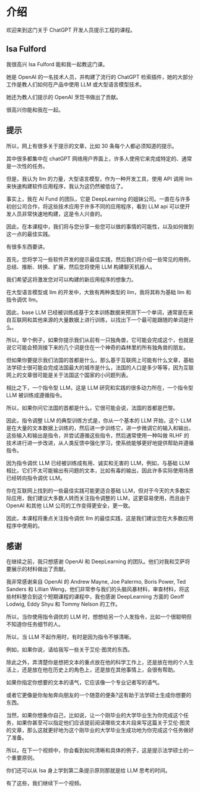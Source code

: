 # 介绍

<Player title="prompt_eng_01_intro_v3" />

欢迎来到这门关于 ChatGPT 开发人员提示工程的课程。

## Isa Fulford

我很高兴 Isa Fulford 能和我一起教这门课。

她是 OpenAI 的一名技术人员，并构建了流行的 ChatGPT 检索插件，她的大部分工作是教人们如何在产品中使用 LLM 或大型语言模型技术。

她还为教人们提示的 OpenAI 烹饪书做出了贡献。

很高兴你能和我在一起。

[Isa Fulford]: 我很高兴能在这里与大家分享一些最佳的激励方法。

## 提示

所以，网上有很多关于提示的文章，比如 30 条每个人都必须知道的提示。

其中很多都集中在 chatGPT 网络用户界面上，许多人使用它来完成特定的、通常是一次性的任务。

但是，我认为 llm 的力量，大型语言模型，作为一种开发工具，使用 API 调用 llm 来快速构建软件应用程序，我认为这仍然被低估了。

事实上，我在 AI Fund 的团队，它是 DeepLearning 的姐妹公司。一直在与许多初创公司合作，将这些技术应用于许多不同的应用程序，看到 LLM api 可以使开发人员非常快速地构建，这是令人兴奋的。

因此，在本课程中，我们将与您分享一些您可以做的事情的可能性，以及如何做到这一点的最佳实践。

有很多东西要讲。

首先，您将学习一些软件开发的提示最佳实践，然后我们将介绍一些常见的用例，总结、推断、转换、扩展，然后您将使用 LLM 构建聊天机器人。

我们希望这将激发您对可以构建的新应用程序的想象力。

在大型语言模型或 llm 的开发中，大致有两种类型的 llm，我将其称为基础 llm 和指令调优 llm。

因此，base LLM 已经被训练成基于文本训练数据来预测下一个单词，通常是在来自互联网和其他来源的大量数据上进行训练，以找出下一个最可能跟随的单词是什么。

所以，举个例子，如果你提示我们从前有一只独角兽，它可能会完成这个，也就是说它可能会预测接下来的几个词是住在一个神奇的森林里的所有独角兽的朋友。

但如果你要提示我们法国的首都是什么，那么基于互联网上可能有什么文章，基础法学硕士很可能会完成法国最大的城市是什么，法国的人口是多少等等，因为互联网上的文章很可能是关于法国这个国家的小问题列表。

相比之下，一个指令型 LLM，这是 LLM 研究和实践的很多动力所在，一个指令型 LLM 被训练成遵循指令。

所以，如果你问它法国的首都是什么，它很可能会说，法国的首都是巴黎。

因此，指令调整 LLM 的典型训练方式是，你从一个基本的 LLM 开始，这个 LLM 是在大量的文本数据上训练的，然后进一步训练它，进一步微调它的输入和输出，这些输入和输出是指令，并尝试遵循这些指令，然后通常使用一种叫做 RLHF 的技术进行进一步改进，从人类反馈中强化学习，使系统能够更好地提供帮助并遵循指令。

因为指令调优 LLM 已经被训练成有用、诚实和无害的 LLM，例如，与基础 LLM 相比，它们不太可能输出有问题的文本，比如有毒的输出，因此许多实际使用场景已经转向指令调优 LLM。

你在互联网上找到的一些最佳实践可能更适合基础 LLM，但对于今天的大多数实际应用，我们建议大多数人转而关注指令调整的 LLM，这更容易使用，而且由于 OpenAI 和其他 LLM 公司的工作变得更安全，更一致。

因此，本课程将重点关注指令调优 llm 的最佳实践，这是我们建议您在大多数应用程序中使用的。

## 感谢

在继续之前，我只想感谢 OpenAI 和 DeepLearning 的团队。他们对我和艾萨将要展示的材料做出了贡献。

我非常感谢来自 OpenAI 的 Andrew Mayne, Joe Palermo, Boris Power, Ted Sanders 和 Lillian Weng，他们非常参与我们的头脑风暴材料，审查材料，将这些材料整合到这个短期课程的课程中，我也感谢 DeepLearning 方面的 Geoff Lodwig, Eddy Shyu 和 Tommy Nelson 的工作。

所以，当你使用指令调优的 LLM 时，想想给另一个人发指令，比如一个很聪明但不知道你任务细节的人。

所以，当 LLM 不起作用时，有时是因为指令不够清晰。

例如，如果你说，请给我写一些关于艾伦·图灵的东西。

除此之外，弄清楚你是想把文本的重点放在他的科学工作上，还是放在他的个人生活上，还是放在他在历史上的角色上，还是放在其他事情上，会很有帮助。

如果你指定你想要的文本的语气，它应该像一个专业记者写的语气。

或者它更像是你匆匆奔向朋友的一个随意的便条?这有助于法学硕士生成你想要的东西。

当然，如果你想象你自己，比如说，让一个刚毕业的大学毕业生为你完成这个任务，如果你甚至可以指定他们应该提前阅读哪些文本片段来写这篇关于艾伦·图灵的文章，那么这就更好地为这个刚毕业的大学毕业生成功地为你完成这个任务做好了准备。

所以，在下一个视频中，你会看到如何清晰和具体的例子，这是提示法学硕士的一个重要原则。

你们还可以从 Isa 身上学到第二条提示原则那就是给 LLM 思考的时间。

有了这些，我们继续下一个视频。
